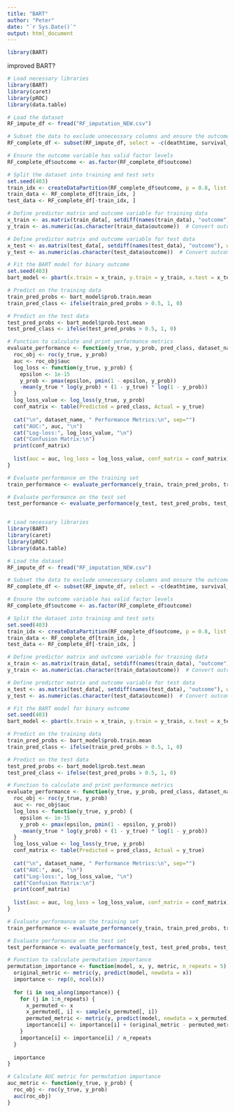 ```yaml
---
title: "BART"
author: "Peter"
date: "`r Sys.Date()`"
output: html_document
---
```



```r
library(BART)
```


improved BART?
```r
# Load necessary libraries
library(BART)
library(caret)
library(pROC)
library(data.table)

# Load the dataset
RF_impute_df <- fread("RF_imputation_NEW.csv")

# Subset the data to exclude unnecessary columns and ensure the outcome variable is included and properly named
RF_complete_df <- subset(RF_impute_df, select = -c(deathtime, survival_time, LOS, Unnamed_0, V1, admittime, ID, group, tLOS))

# Ensure the outcome variable has valid factor levels
RF_complete_df$outcome <- as.factor(RF_complete_df$outcome)

# Split the dataset into training and test sets
set.seed(403)
train_idx <- createDataPartition(RF_complete_df$outcome, p = 0.8, list = FALSE)
train_data <- RF_complete_df[train_idx, ]
test_data <- RF_complete_df[-train_idx, ]

# Define predictor matrix and outcome variable for training data
x_train <- as.matrix(train_data[, setdiff(names(train_data), "outcome"), with = FALSE])
y_train <- as.numeric(as.character(train_data$outcome))  # Convert outcome to numeric for BART

# Define predictor matrix and outcome variable for test data
x_test <- as.matrix(test_data[, setdiff(names(test_data), "outcome"), with = FALSE])
y_test <- as.numeric(as.character(test_data$outcome))  # Convert outcome to numeric for BART

# Fit the BART model for binary outcome
set.seed(403)
bart_model <- pbart(x.train = x_train, y.train = y_train, x.test = x_test)

# Predict on the training data
train_pred_probs <- bart_model$prob.train.mean
train_pred_class <- ifelse(train_pred_probs > 0.5, 1, 0)

# Predict on the test data
test_pred_probs <- bart_model$prob.test.mean
test_pred_class <- ifelse(test_pred_probs > 0.5, 1, 0)

# Function to calculate and print performance metrics
evaluate_performance <- function(y_true, y_prob, pred_class, dataset_name) {
  roc_obj <- roc(y_true, y_prob)
  auc <- roc_obj$auc
  log_loss <- function(y_true, y_prob) {
    epsilon <- 1e-15
    y_prob <- pmax(epsilon, pmin(1 - epsilon, y_prob))
    -mean(y_true * log(y_prob) + (1 - y_true) * log(1 - y_prob))
  }
  log_loss_value <- log_loss(y_true, y_prob)
  conf_matrix <- table(Predicted = pred_class, Actual = y_true)
  
  cat("\n", dataset_name, " Performance Metrics:\n", sep="")
  cat("AUC:", auc, "\n")
  cat("Log-loss:", log_loss_value, "\n")
  cat("Confusion Matrix:\n")
  print(conf_matrix)
  
  list(auc = auc, log_loss = log_loss_value, conf_matrix = conf_matrix)
}

# Evaluate performance on the training set
train_performance <- evaluate_performance(y_train, train_pred_probs, train_pred_class, "Training Set")

# Evaluate performance on the test set
test_performance <- evaluate_performance(y_test, test_pred_probs, test_pred_class, "Test Set")



```

```r
# Load necessary libraries
library(BART)
library(caret)
library(pROC)
library(data.table)

# Load the dataset
RF_impute_df <- fread("RF_imputation_NEW.csv")

# Subset the data to exclude unnecessary columns and ensure the outcome variable is included and properly named
RF_complete_df <- subset(RF_impute_df, select = -c(deathtime, survival_time, LOS, Unnamed_0, V1, admittime, ID, group, tLOS))

# Ensure the outcome variable has valid factor levels
RF_complete_df$outcome <- as.factor(RF_complete_df$outcome)

# Split the dataset into training and test sets
set.seed(403)
train_idx <- createDataPartition(RF_complete_df$outcome, p = 0.8, list = FALSE)
train_data <- RF_complete_df[train_idx, ]
test_data <- RF_complete_df[-train_idx, ]

# Define predictor matrix and outcome variable for training data
x_train <- as.matrix(train_data[, setdiff(names(train_data), "outcome"), with = FALSE])
y_train <- as.numeric(as.character(train_data$outcome))  # Convert outcome to numeric for BART

# Define predictor matrix and outcome variable for test data
x_test <- as.matrix(test_data[, setdiff(names(test_data), "outcome"), with = FALSE])
y_test <- as.numeric(as.character(test_data$outcome))  # Convert outcome to numeric for BART

# Fit the BART model for binary outcome
set.seed(403)
bart_model <- pbart(x.train = x_train, y.train = y_train, x.test = x_test)

# Predict on the training data
train_pred_probs <- bart_model$prob.train.mean
train_pred_class <- ifelse(train_pred_probs > 0.5, 1, 0)

# Predict on the test data
test_pred_probs <- bart_model$prob.test.mean
test_pred_class <- ifelse(test_pred_probs > 0.5, 1, 0)

# Function to calculate and print performance metrics
evaluate_performance <- function(y_true, y_prob, pred_class, dataset_name) {
  roc_obj <- roc(y_true, y_prob)
  auc <- roc_obj$auc
  log_loss <- function(y_true, y_prob) {
    epsilon <- 1e-15
    y_prob <- pmax(epsilon, pmin(1 - epsilon, y_prob))
    -mean(y_true * log(y_prob) + (1 - y_true) * log(1 - y_prob))
  }
  log_loss_value <- log_loss(y_true, y_prob)
  conf_matrix <- table(Predicted = pred_class, Actual = y_true)
  
  cat("\n", dataset_name, " Performance Metrics:\n", sep="")
  cat("AUC:", auc, "\n")
  cat("Log-loss:", log_loss_value, "\n")
  cat("Confusion Matrix:\n")
  print(conf_matrix)
  
  list(auc = auc, log_loss = log_loss_value, conf_matrix = conf_matrix)
}

# Evaluate performance on the training set
train_performance <- evaluate_performance(y_train, train_pred_probs, train_pred_class, "Training Set")

# Evaluate performance on the test set
test_performance <- evaluate_performance(y_test, test_pred_probs, test_pred_class, "Test Set")

# Function to calculate permutation importance
permutation_importance <- function(model, x, y, metric, n_repeats = 5) {
  original_metric <- metric(y, predict(model, newdata = x))
  importance <- rep(0, ncol(x))
  
  for (i in seq_along(importance)) {
    for (j in 1:n_repeats) {
      x_permuted <- x
      x_permuted[, i] <- sample(x_permuted[, i])
      permuted_metric <- metric(y, predict(model, newdata = x_permuted))
      importance[i] <- importance[i] + (original_metric - permuted_metric)
    }
    importance[i] <- importance[i] / n_repeats
  }
  
  importance
}

# Calculate AUC metric for permutation importance
auc_metric <- function(y_true, y_prob) {
  roc_obj <- roc(y_true, y_prob)
  auc(roc_obj)
}


```



